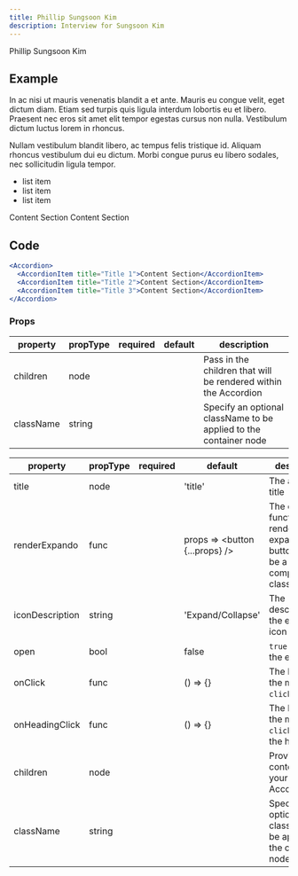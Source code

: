 ```yaml
---
title: Phillip Sungsoon Kim
description: Interview for Sungsoon Kim
---
```


<PageDescription>


Phillip Sungsoon Kim

</PageDescription>


## Example

<Accordion>
<AccordionItem title="Title 1">


In ac nisi ut mauris venenatis blandit a et ante. Mauris eu congue velit, eget dictum diam. Etiam sed turpis quis ligula interdum lobortis eu et libero. Praesent nec eros sit amet elit tempor egestas cursus non nulla. Vestibulum dictum luctus lorem in rhoncus.

Nullam vestibulum blandit libero, ac tempus felis tristique id. Aliquam rhoncus vestibulum dui eu dictum. Morbi congue purus eu libero sodales, nec sollicitudin ligula tempor.

- list item
- list item
- list item

</AccordionItem>
  <AccordionItem title="Title 2">Content Section</AccordionItem>
  <AccordionItem title="Title 3">Content Section</AccordionItem>
</Accordion>


## Code

```jsx path=components/Accordion/Accordion.js src=https://github.com/carbon-design-system/gatsby-theme-carbon/tree/master/packages/gatsby-theme-carbon/src/components/Accordion
<Accordion>
  <AccordionItem title="Title 1">Content Section</AccordionItem>
  <AccordionItem title="Title 2">Content Section</AccordionItem>
  <AccordionItem title="Title 3">Content Section</AccordionItem>
</Accordion>
```

### Props

<Title>Accordion</Title>

| property  | propType | required | default | description                                                       |
| --------- | -------- | -------- | ------- | ----------------------------------------------------------------- |
| children  | node     |          |         | Pass in the children that will be rendered within the Accordion   |
| className | string   |          |         | Specify an optional className to be applied to the container node |

<Title>AccordionItem</Title>

| property        | propType | required | default                        | description                                                                         |
| --------------- | -------- | -------- | ------------------------------ | ----------------------------------------------------------------------------------- |
| title           | node     |          | 'title'                        | The accordion title                                                                 |
| renderExpando   | func     |          | props => <button {...props} /> | The callback function to render the expando button. Can be a React component class. |
| iconDescription | string   |          | 'Expand/Collapse'              | The description of the expando icon                                                 |
| open            | bool     |          | false                          | `true` to open the expando                                                          |
| onClick         | func     |          | () => {}                       | The handler of the massaged `click` event.                                          |
| onHeadingClick  | func     |          | () => {}                       | The handler of the massaged `click` event on the heading.                           |
| children        | node     |          |                                | Provide the contents of your AccordionItem                                          |
| className       | string   |          |                                | Specify an optional className to be applied to the container node                   |
